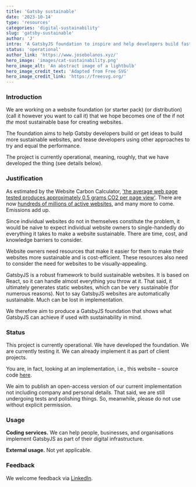 ```yaml
---
title: 'Gatsby sustainable'
date: '2023-10-14'
type: 'resources'
categories: 'digital-sustainability'
slug: 'gatsby-sustainable'
author: 'J'
intro: 'A GatsbyJS foundation to inspire and help developers build fast and highly-sustainable websites with minimal running costs.'
status: 'operational'
author_link: 'https://www.josebolanos.xyz/'
hero_image: 'images/cat-sustainability.png'
hero_image_alt: 'An abstract image of a lightbulb'
hero_image_credit_text: 'Adapted from Free SVG'
hero_image_credit_link: 'https://freesvg.org/'
---
```

 
### Introduction
We are working on a website foundation (or starter pack) (or distribution) (call it however you want to call it) that we hope becomes one of the if not *the* most sustainable base for creating websites. 

The foundation aims to help Gatsby developers build or get ideas to build more sustainable websites, and tease developers using other approaches to try and equal the performance.

The project is currently operational, meaning, roughly, that we have developed the thing (see details below).

### Justification
As estimated by the Website Carbon Calculator, ['the average web page tested produces approximately 0.5 grams CO2 per page view'](https://www.websitecarbon.com/). There are now [hundreds of millions of active websites](https://www.forbes.com/advisor/business/software/website-statistics/), and many more to come. Emissions add up. 

Since individual websites do not in themselves constitute the problem, it would be naive to expect individual website owners to single-handedly do everything it takes to make a website sustainable. There are time, cost, and knowledge barriers to consider. 

Website owners need resources that make it easier for them to make their websites more sustainable and is cost-efficient. These resources also need to consider the need for websites to be visually-appealing.

GatsbyJS is a robust framework to build sustainable websites. It is based on React, so it can handle almost everything you throw at it. That said, it ultimately generates static websites, which can be very sustainable (for numerous reasons). Not to say GatsbyJS websites are automatically sustainable. Much can be lost in implementation. 

We therefore aim to produce a GatsbyJS foundation that shows what GatsbyJS can achieve if used with sustainability in mind.

### Status
This project is currently operational. We have developed the foundation. We are currently testing it. We can already implement it as part of client projects. 

You are, in fact, looking at an implementation, i.e., this website – source code [here](https://github.com/jbolns/polyzentrik).

We aim to publish an open-access version of our current implementation not including company and personal details. That said, we are still undergoing tests and polishing things. So, meanwhile, please do not use without explicit permission.

### Usage
**Coding services.** We can help people, businesses, and organisations implement GatsbyJS as part of their digital infrastructure.

**External usage.** Not yet applicable. 

### Feedback
We welcome feedback via [LinkedIn](https://www.linkedin.com/company/polyzentrik).